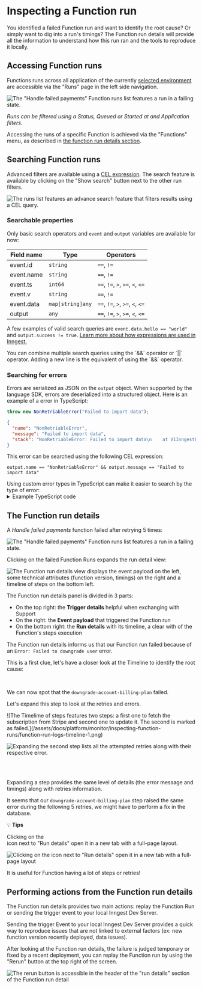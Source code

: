 
# Inspecting a Function run

You identified a failed Function run and want to identify the root cause? Or simply want to dig into a run's timings?
The Function run details will provide all the information to understand how this run ran and the tools to reproduce it locally.

## Accessing Function runs

Functions runs across all application of the currently [selected environment](/docs/platform/environments) are accessible via the "Runs" page in the left side navigation.

![The "Handle failed payments" Function runs list features a run in a failing state.](/assets/docs/platform/monitor/inspecting-function-runs/function-runs.png)

_Runs can be filtered using a Status, Queued or Started at and Application filters._

Accessing the runs of a specific Function is achieved via the "Functions" menu, as described in [the function run details section](/docs/platform/monitor/inspecting-function-runs#the-function-run-details).

## Searching Function runs
Advanced filters are available using a [CEL expression](/docs/guides/writing-expressions). The search feature is available by clicking on the "Show search" button next to the other run filters.

![The runs list features an advance search feature that filters results using a CEL query.](/assets/docs/platform/monitor/inspecting-function-runs/function-runs-search.png)

### Searchable properties
Only basic search operators and `event` and `output` variables are available for now:

|Field name|Type|Operators|
|-----------|-----------|-----------|
event.id| `string`| `==`, `!=`
event.name| `string`| `==`, `!=`
event.ts| `int64`| `==`, `!=`, `>`, `>=`, `<`, `<=`
event.v| `string`| `==`, `!=`
event.data| `map[string]any`| `==`, `!=`, `>`, `>=`, `<`, `<=`
output| `any`| `==`, `!=`, `>`, `>=`, `<`, `<=`

A few examples of valid search queries are `event.data.hello == "world"` and `output.success != true`. [Learn more about how expressions are used in Inngest.](/docs/guides/writing-expressions)

<Tip>
  You can combine multiple search queries using the `&&` operator or `||` operator. Adding a new line is the equivalent of using the `&&` operator.
</Tip>

### Searching for errors

Errors are serialized as JSON on the `output` object. When supported by the language SDK, errors are deserialized into a structured object. Here is an example of a error in TypeScript:

```typescript {{ title: "Example TypeScript code" }}
throw new NonRetriableError("Failed to import data");
```

```json {{ title: "Example TypeScript error" }}
{
  "name": "NonRetriableError",
  "message": "Failed to import data",
  "stack": "NonRetriableError: Failed to import data\n    at V1InngestExecution.userFnToRun (/opt/render/project/src/build/inngest/ai.js:143:15) ..."
}
```

This error can be searched using the following CEL expression:

```
output.name == "NonRetriableError" && output.message == "Failed to import data"
```

<Tip>
  Using custom error types in TypeScript can make it easier to search by the type of error:

  <details>
  <summary>Example TypeScript code</summary>

  ```typescript
  import { NonRetriableError } from "inngest";

  class UserNotFoundError extends NonRetriableError {
    constructor(message: string) {
      super(message);
      this.name = "UserNotFoundError";
    }
  }
  inngest.createFunction(
    { id: "my-fn" },
    { event: "user" },
    async ({ step, event }) => {
      await step.run("get-user", async () => {
        const user = await getUser(event.data.userId);
        if (!user) {
          throw new UserNotFoundError(`User not found (${event.data.userId})`);
        }
        // ...
      });
    }
  );
  ```

  ``` {{ title: "Example search query" }}
  event.data.userId == "12345" && output.name == "UserNotFoundError"
  ```
  </details>
</Tip>

## The Function run details
A _Handle failed payments_ function failed after retrying 5 times:


![The "Handle failed payments" Function runs list features a run in a failing state.](/assets/docs/platform/monitor/inspecting-function-runs/handle-failed-payments-function-run-failed.png)

Clicking on the failed Function Runs expands the run detail view:

![The Function run details view displays the event payload on the left, some technical attributes (function version, timings) on the right and a timeline of steps on the bottom left.](/assets/docs/platform/monitor/inspecting-function-runs/function-run-logs.png)

The Function run details panel is divided in 3 parts:

- On the top right: the **Trigger details** helpful when exchanging with Support
- On the right: the **Event payload** that triggered the Function run
- On the bottom right: the **Run details** with its timeline, a clear with of the Function's steps execution


The Function run details informs us that our Function run failed because of an `Error: Failed to downgrade user` error.

This is a first clue, let's have a closer look at the Timeline to identify the root cause:

<Row>

<Col>

<br/>

We can now spot that the `downgrade-account-billing-plan` failed.

Let's expand this step to look at the retries and errors.
</Col>
<Col>
![The Timelime of steps features two steps: a first one to fetch the subscription from Stripe and second one to update it. The second is marked as failed.](/assets/docs/platform/monitor/inspecting-function-runs/function-run-logs-timeline-1.png)
</Col>

</Row>

<Row>

<Col>

![Expanding the second step lists all the attempted retries along with their respective error.](/assets/docs/platform/monitor/inspecting-function-runs/function-run-logs-timeline-2.png)

</Col>
<Col>

<br/>
<br/>

Expanding a step provides the same level of details (the error message and timings) along with retries information.

It seems that our `downgrade-account-billing-plan` step raised the same error during the following 5 retries, we might have to perform a fix in the database.


</Col>

</Row>


<Callout>

💡 **Tips**

<div className="flex flex-row items-center">
<div>Clicking on the</div>
<RiExternalLinkFill className="fill-breeze-500 mx-2 h-4 w-4"/>
<div> icon next to "Run details" open it in a new tab with a full-page layout.</div>
</div>


![Clicking on the icon next to "Run details" open it in a new tab with a full-page layout](/assets/docs/platform/monitor/inspecting-function-runs/function-runs-details-open-new-tab.png)

It is useful for Function having a lot of steps or retries!


</Callout>


## Performing actions from the Function run details

The Function run details provides two main actions: replay the Function Run or sending the trigger event to your local Inngest Dev Server.

Sending the trigger Event to your local Inngest Dev Server provides a quick way to reproduce issues that are not linked to external factors (ex: new function version recently deployed, data issues).

After looking at the Function run details, the failure is judged temporary or fixed by a recent deployment, you can replay the Function run by using the "Rerun" button at the top right of the screen.

![The rerun button is accessible in the header of the "run details" section of the Function run detail](/assets/docs/platform/monitor/inspecting-function-runs/function-runs-details-open-new-tab.png)
